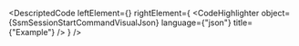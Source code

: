 
<DescriptedCode
  leftElement={<SsmSessionStartCommandDesc />}
  rightElement={
    <CodeHighlighter
      object={SsmSessionStartCommandVisualJson}
      language={"json"}
      title={"Example"}
    />
  }
/>
